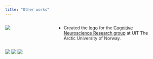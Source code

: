 ```yaml
---
title: "Other works"
---
```



:::: {.columns}

::: {.column width="30%"}
![]("../pics/uit_cog-neuro_logo_960.png")
::: 

::: {.column width="70%"}
- Created the [logo](https://uit.no/research/art?p_document_id=785027) for the [Cognitive Neuroscience Research group](https://uit.no/research/cognitive-neuroscience) at UiT The Arctic University of Norway.
:::

::::


![]("uit_cog-neuro_logo_960.png")
![]("../uit_cog-neuro_logo_960.png")
![]("../pics/uit_cog-neuro_logo_960.png")

